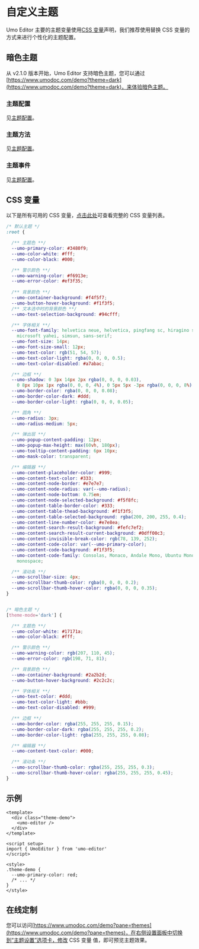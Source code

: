 # 自定义主题

Umo Editor 主要的主题变量使用[CSS 变量](https://developer.mozilla.org/zh-CN/docs/Web/CSS/Using_CSS_custom_properties)声明，我们推荐使用替换 CSS 变量的方式来进行个性化的主题配置。

## 暗色主题

从 v2.1.0 版本开始，Umo Editor 支持暗色主题，您可以通过[https://www.umodoc.com/demo?theme=dark](https://www.umodoc.com/demo?theme=dark)，来体验暗色主题。

### 主题配置
见[主题配置](./options/themes)。

### 主题方法
见[主题配置](./methods#settheme)。

### 主题事件
见[主题配置](./events)。

## CSS 变量

以下是所有可用的 CSS 变量，[点击此处](https://github.com/umodoc/editor/tree/main/src/assets/styles/_variables.less)可查看完整的 CSS 变量列表。

```css
/* 默认主题 */
:root {

  /** 主题色 **/
  --umo-primary-color: #3480f9;
  --umo-color-white: #fff;
  --umo-color-black: #000;

  /** 警示颜色 **/
  --umo-warning-color: #f6913e;
  --umo-error-color: #ef3f35;
  
  /** 背景颜色 **/
  --umo-container-background: #f4f5f7;
  --umo-button-hover-background: #f1f3f5;
  /** 文本选中时的背景颜色 **/
  --umo-text-selection-background: #94cfff;

  /** 字体相关 **/
  --umo-font-family: helvetica neue, helvetica, pingfang sc, hiragino sans gb,
    microsoft yahei, simsun, sans-serif;
  --umo-font-size: 14px;
  --umo-font-size-small: 12px;
  --umo-text-color: rgb(51, 54, 57);
  --umo-text-color-light: rgba(0, 0, 0, 0.5);
  --umo-text-color-disabled: #a7abac;

  /** 边框 **/
  --umo-shadow: 0 3px 14px 2px rgba(0, 0, 0, 0.03),
    0 8px 10px 1px rgba(0, 0, 0, 4%), 0 5px 5px -3px rgba(0, 0, 0, 8%);
  --umo-border-color: rgba(0, 0, 0, 0.08);
  --umo-border-color-dark: #ddd;
  --umo-border-color-light: rgba(0, 0, 0, 0.05);

  /** 圆角 **/
  --umo-radius: 3px;
  --umo-radius-medium: 5px;

  /** 弹出层 **/
  --umo-popup-content-padding: 12px;
  --umo-popup-max-height: max(60vh, 180px);
  --umo-tooltip-content-padding: 6px 10px;
  --umo-mask-color: transparent;

  /** 编辑器 **/
  --umo-content-placeholder-color: #999;
  --umo-content-text-color: #333;
  --umo-content-node-border: #e7e7e7;
  --umo-content-node-radius: var(--umo-radius);
  --umo-content-node-bottom: 0.75em;
  --umo-content-node-selected-background: #f5f8fc;
  --umo-content-table-border-color: #333;
  --umo-content-table-thead-background: #f1f3f5;
  --umo-content-table-selected-background: rgba(200, 200, 255, 0.4);
  --umo-content-line-number-color: #e7e8ea;
  --umo-content-search-result-background: #fefc7ef2;
  --umo-content-search-result-current-background: #0dff00c3;
  --umo-content-invisible-break-color: rgb(78, 139, 252);
  --umo-content-code-color: var(--umo-primary-color);
  --umo-content-code-background: #f1f3f5;
  --umo-content-code-family: Consolas, Monaco, Andale Mono, Ubuntu Mono,
    monospace;

  /** 滚动条 **/
  --umo-scrollbar-size: 4px;
  --umo-scrollbar-thumb-color: rgba(0, 0, 0, 0.2);
  --umo-scrollbar-thumb-hover-color: rgba(0, 0, 0, 0.35);
}


/* 暗色主题 */
[theme-mode='dark'] {

  /** 主题色 **/
  --umo-color-white: #17171a;
  --umo-color-black: #fff;

  /** 警示颜色 **/
  --umo-warning-color: rgb(207, 110, 45);
  --umo-error-color: rgb(198, 71, 81);

  /** 背景颜色 **/
  --umo-container-background: #2a2b2d;
  --umo-button-hover-background: #2c2c2c;

  /** 字体相关 **/
  --umo-text-color: #ddd;
  --umo-text-color-light: #bbb;
  --umo-text-color-disabled: #999;

  /** 边框 **/
  --umo-border-color: rgba(255, 255, 255, 0.15);
  --umo-border-color-dark: rgba(255, 255, 255, 0.2);
  --umo-border-color-light: rgba(255, 255, 255, 0.08);

  /** 编辑器 **/
  --umo-content-text-color: #000;

  /** 滚动条 **/
  --umo-scrollbar-thumb-color: rgba(255, 255, 255, 0.3);
  --umo-scrollbar-thumb-hover-color: rgba(255, 255, 255, 0.45);
}
```

## 示例

```vue
<template>
  <div class="theme-demo">
    <umo-editor />
  </div>
</template>

<script setup>
import { UmoEditor } from 'umo-editor'
</script>

<style>
.theme-demo {
  --umo-primary-color: red;
  /* ... */
}
</style>
```

## 在线定制

您可以访问[https://www.umodoc.com/demo?pane=themes](https://www.umodoc.com/demo?pane=themes)，在右侧设置面板中切换到“主题设置”选项卡，修改 CSS 变量 值，即可预览主题效果。
